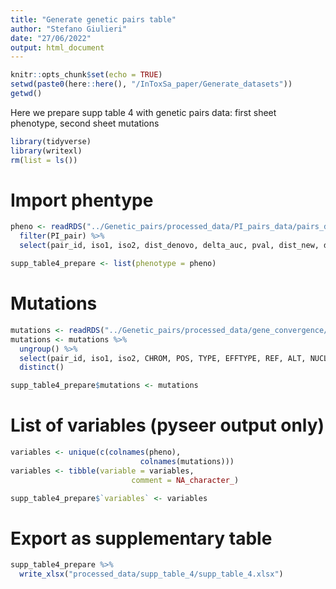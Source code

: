 ```yaml
---
title: "Generate genetic pairs table"
author: "Stefano Giulieri"
date: "27/06/2022"
output: html_document
---
```


```r
knitr::opts_chunk$set(echo = TRUE)
setwd(paste0(here::here(), "/InToxSa_paper/Generate_datasets"))
getwd()
```

Here we prepare supp table 4 with genetic pairs data: first sheet phenotype, second sheet mutations

```r
library(tidyverse)
library(writexl)
rm(list = ls())
```

# Import phentype

```r
pheno <- readRDS("../Genetic_pairs/processed_data/PI_pairs_data/pairs_description_dataframe.Rda") %>%
  filter(PI_pair) %>%
  select(pair_id, iso1, iso2, dist_denovo, delta_auc, pval, dist_new, dist_mash)

supp_table4_prepare <- list(phenotype = pheno)
```

# Mutations

```r
mutations <- readRDS("../Genetic_pairs/processed_data/gene_convergence/df_changes_multi_annot_for_gene_converg.Rda") 
mutations <- mutations %>%
  ungroup() %>%
  select(pair_id, iso1, iso2, CHROM, POS, TYPE, EFFTYPE, REF, ALT, NUCLEOTIDE_CHANGE, MUTATION_SHORT, LOCUS_TAG, GENE, PRODUCT, cdhit_group, cdhit_size, cdhit_iden, cdhit_cov, cdhit_rep_id, cdhit_seq, neb_locus_tag, unique_gene_symbol = neb_gene_symbol, neb_product, neb_mutant_id, neb_operon) %>%
  distinct()

supp_table4_prepare$mutations <- mutations
```

# List of variables (pyseer output only)

```r
variables <- unique(c(colnames(pheno), 
                             colnames(mutations)))
variables <- tibble(variable = variables,
                           comment = NA_character_)

supp_table4_prepare$`variables` <- variables
```

# Export as supplementary table

```r
supp_table4_prepare %>%
  write_xlsx("processed_data/supp_table_4/supp_table_4.xlsx")
```
